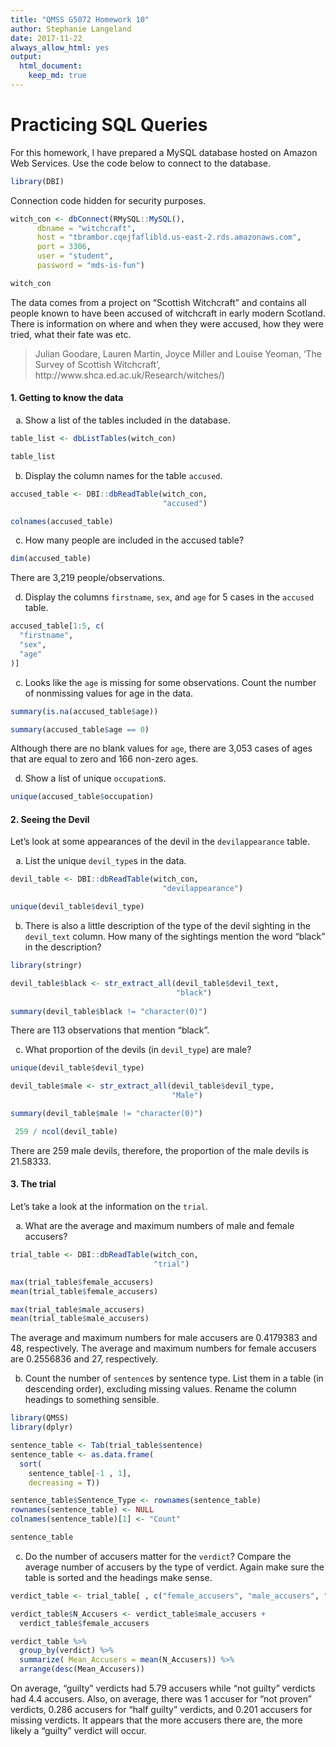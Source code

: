 ```yaml
---
title: "QMSS G5072 Homework 10"
author: Stephanie Langeland 
date: 2017-11-22
always_allow_html: yes
output: 
  html_document:
    keep_md: true
---
```


Practicing SQL Queries
============================

For this homework, I have prepared a MySQL database hosted on Amazon Web 
Services. Use the code below to connect to the database.

```r
library(DBI)
```

Connection code hidden for security purposes.

```r
witch_con <- dbConnect(RMySQL::MySQL(),
      dbname = "witchcraft",
      host = "tbrambor.cqejfaflibld.us-east-2.rds.amazonaws.com",
      port = 3306,
      user = "student",
      password = "mds-is-fun")

witch_con
```

The data comes from a project on "Scottish Witchcraft" and contains all people 
known to have been accused of witchcraft in early modern Scotland. There is 
information on where and when they were accused, how they were tried, what their 
fate was etc.

>Julian Goodare, Lauren Martin, Joyce Miller and Louise Yeoman, ‘The Survey of Scottish Witchcraft’, http://www.shca.ed.ac.uk/Research/witches/) 

#### 1. Getting to know the data

a) Show a list of the tables included in the database. 

```r
table_list <- dbListTables(witch_con)

table_list
```

b) Display the column names for the table `accused`.  

```r
accused_table <- DBI::dbReadTable(witch_con, 
                                  "accused")

colnames(accused_table)
```

c) How many people are included in the accused table?  

```r
dim(accused_table)
```

There are 3,219 people/observations.

d) Display the columns `firstname`, `sex`, and `age` for 5 cases in the `accused` table.  

```r
accused_table[1:5, c(
  "firstname",
  "sex",
  "age"
)]
```

c) Looks like the `age` is missing for some observations. Count the number of 
nonmissing values for age in the data.  

```r
summary(is.na(accused_table$age))

summary(accused_table$age == 0)
```

Although there are no blank values for `age`, there are 3,053 cases of ages that
are equal to zero and 166 non-zero ages. 

d) Show a list of unique `occupation`s.

```r
unique(accused_table$occupation)
```

#### 2. Seeing the Devil

Let's look at some appearances of the devil in the `devilappearance` table.

a) List the unique `devil_type`s in the data.  

```r
devil_table <- DBI::dbReadTable(witch_con, 
                                  "devilappearance")

unique(devil_table$devil_type)
```

b) There is also a little description of the type of the devil sighting in the 
`devil_text` column. How many of the sightings mention the word "black" in the 
description?

```r
library(stringr)

devil_table$black <- str_extract_all(devil_table$devil_text,
                                     "black")
  
summary(devil_table$black != "character(0)")
```

There are 113 observations that mention "black".

c) What proportion of the devils (in `devil_type`) are male? 

```r
unique(devil_table$devil_type)

devil_table$male <- str_extract_all(devil_table$devil_type,
                                    "Male")

summary(devil_table$male != "character(0)")

 259 / ncol(devil_table) 
```

There are 259 male devils, therefore, the proportion of the male devils is 21.58333.

#### 3. The trial

Let's take a look at the information on the `trial`.

a) What are the average and maximum numbers of male and female accusers?

```r
trial_table <- DBI::dbReadTable(witch_con,
                                "trial")

max(trial_table$female_accusers)
mean(trial_table$female_accusers)

max(trial_table$male_accusers)
mean(trial_table$male_accusers)
```

The average and maximum numbers for male accusers are 0.4179383 and 48, respectively.
The average and maximum numbers for female accusers are 0.2556836 and 27, respectively. 

b) Count the number of `sentence`s by sentence type. List them in a table (in 
descending order), excluding missing values. Rename the column headings to something 
sensible.  

```r
library(QMSS)
library(dplyr)

sentence_table <- Tab(trial_table$sentence)
sentence_table <- as.data.frame(
  sort(
    sentence_table[-1 , 1],
    decreasing = T))

sentence_table$Sentence_Type <- rownames(sentence_table)
rownames(sentence_table) <- NULL
colnames(sentence_table)[1] <- "Count"

sentence_table 
```

c) Do the number of accusers matter for the `verdict`? Compare the average number 
of accusers by the type of verdict. Again make sure the table is sorted and the 
headings make sense. 

```r
verdict_table <- trial_table[ , c("female_accusers", "male_accusers", "verdict")]

verdict_table$N_Accusers <- verdict_table$male_accusers + 
  verdict_table$female_accusers

verdict_table %>%
  group_by(verdict) %>%
  summarize( Mean_Accusers = mean(N_Accusers)) %>%
  arrange(desc(Mean_Accusers))
```

On average, "guilty" verdicts had 5.79 accusers while "not guilty" verdicts had
4.4 accusers.  Also, on average, there was 1 accuser for "not proven" verdicts,
0.286 accusers for "half guilty" verdicts, and 0.201 accusers for missing
verdicts.  It appears that the more accusers there are, the more likely 
a "guilty" verdict will occur. 

